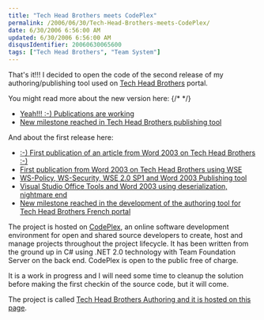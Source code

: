 ```yaml
---
title: "Tech Head Brothers meets CodePlex"
permalink: /2006/06/30/Tech-Head-Brothers-meets-CodePlex/
date: 6/30/2006 6:56:00 AM
updated: 6/30/2006 6:56:00 AM
disqusIdentifier: 20060630065600
tags: ["Tech Head Brothers", "Team System"]
---
```

That's it!!! I decided to open the code of the second release of my authoring/publishing tool used on [Tech Head Brothers](http://www.techheadbrothers.com) portal.

You might read more about the new version here:
{/* <!-- more --> */}

* [Yeah!!! :-) Publications are working](/lkempe/archive/2006/03/18/440548.aspx) 
* [New milestone reached in Tech Head Brothers publishing tool](/lkempe/archive/2006/04/09/442350.aspx)


And about the first release here:

* [:-) First publication of an article from Word 2003 on Tech Head Brothers :-)](/lkempe/archive/2005/01/25/360227.aspx) 
* [First publication from Word 2003 on Tech Head Brothers using WSE](/lkempe/archive/2004/12/08/278540.aspx) 
* [WS-Policy, WS-Security, WSE 2.0 SP1 and Word 2003 Publishing tool](/lkempe/archive/2004/11/03/251422.aspx) 
* [Visual Studio Office Tools and Word 2003 using deserialization, nightmare end](/lkempe/archive/2004/08/28/221967.aspx) 
* [New milestone reached in the development of the authoring tool for Tech Head Brothers French portal](/lkempe/archive/2004/08/23/219122.aspx)


The project is hosted on [CodePlex](http://www.codeplex.com), an online software development environment for open and shared source developers to create, host and manage projects throughout the project lifecycle. It has been written from the ground up in C# using .NET 2.0 technology with Team Foundation Server on the back end. CodePlex is open to the public free of charge.

It is a work in progress and I will need some time to cleanup the solution before making the first checkin of the source code, but it will come.

The project is called [Tech Head Brothers Authoring and it is hosted on this page](http://www.codeplex.com/Wiki/View.aspx?ProjectName=THBAuthoring).
